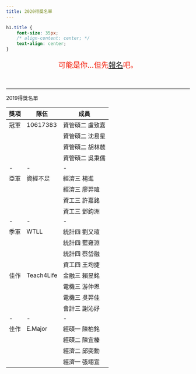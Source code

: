 ```yaml
---
title: 2020得獎名單
---
```

```css
h1.title {
    font-size: 35px;
    /* align-content: center; */
    text-align: center;
}
```


<div style="color: #F31702 ; font-size: 20px ; text-align: center" > 
可能是你...但先<a href="about.html">報名</a>吧。
</div>

<br>

___

<div class="title" > 2019得獎名單 </div>


<div style="font-size= 150%">
| 獎項  |  隊伍 |  成員 | 
|---|---|---|
| 冠軍 |10617383 |  資管碩二 盧致嘉 |  
|   |   |  資管碩二 沈易星  |   
|   |   |  資管碩二 胡林辳 |   
|   |   | 資管碩二 吳秉儒  |
| -|-|-|
| 亞軍 |資經不足 |  經濟三 楊進 |  
|   |   |  經濟三 廖羿瑋  |   
|   |   |  資工三 許嘉銘 |   
|   |   | 資工三 鄧鈞洲  |
|-|-|-|
| 季軍 |WTLL| 統計四 劉又瑄   |  
|   |   |  統計四 藍雍淵  |   
|   |   |  統計四 蔡岱融 |   
|   |   | 資工四 王均捷  |
| 佳作 |Teach4Life |  金融三 賴昱銘 |  
|   |   |  電機三 游仲恩  |   
|   |   |  電機三 吳羿佳 |   
|   |   | 會計三 謝沁妤  |
|-|-|-|
| 佳作 |E.Major| 經碩一 陳柏銘   |  
|   |   |  經碩二 陳宜榛  |   
|   |   |  經濟二 邱奕勳 |   
|   |   | 經濟一 張翊宣  |
</div>

